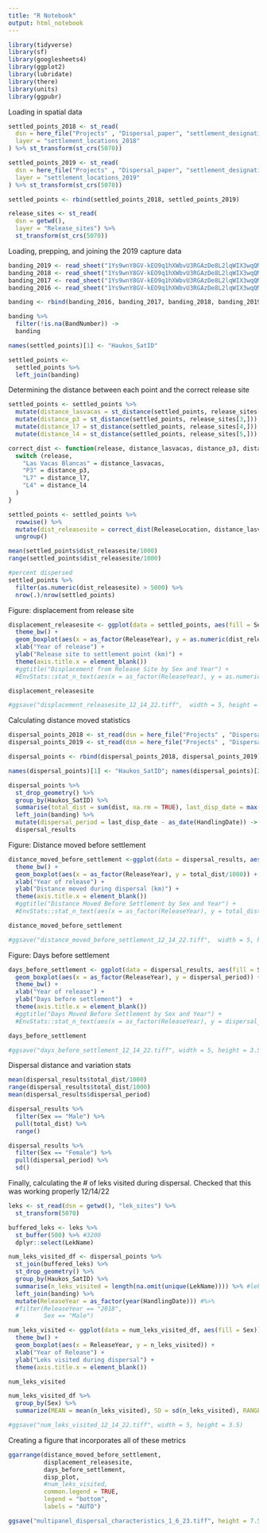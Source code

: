 ```yaml
---
title: "R Notebook"
output: html_notebook
---
```



```r
library(tidyverse)
library(sf)
library(googlesheets4)
library(ggplot2)
library(lubridate)
library(there)
library(units)
library(ggpubr)
```

Loading in spatial data 
```r
settled_points_2018 <- st_read(
  dsn = here_file("Projects" , "Dispersal_paper", "settlement_designations"),
  layer = "settlement_locations_2018"
) %>% st_transform(st_crs(5070))

settled_points_2019 <- st_read(
  dsn = here_file("Projects" , "Dispersal_paper", "settlement_designations"),
  layer = "settlement_locations_2019"
) %>% st_transform(st_crs(5070))

settled_points <- rbind(settled_points_2018, settled_points_2019)

release_sites <- st_read(
  dsn = getwd(), 
  layer = "Release_sites") %>% 
  st_transform(st_crs(5070))

```

Loading, prepping, and joining the 2019 capture data
```r
banding_2019 <- read_sheet("1Ys9wnY8GV-kEO9q1hXWbvU3RGAzDe8L2lqWIX3wqQMw", "2019")
banding_2018 <- read_sheet("1Ys9wnY8GV-kEO9q1hXWbvU3RGAzDe8L2lqWIX3wqQMw", "2018")
banding_2017 <- read_sheet("1Ys9wnY8GV-kEO9q1hXWbvU3RGAzDe8L2lqWIX3wqQMw", "2017")
banding_2016 <- read_sheet("1Ys9wnY8GV-kEO9q1hXWbvU3RGAzDe8L2lqWIX3wqQMw", "2016")

banding <- rbind(banding_2016, banding_2017, banding_2018, banding_2019)

banding %>%
  filter(!is.na(BandNumber)) ->
  banding

names(settled_points)[1] <- "Haukos_SatID"

settled_points <-
  settled_points %>%
  left_join(banding)
```

Determining the distance between each point and the correct release site
```r
settled_points <- settled_points %>%
  mutate(distance_lasvacas = st_distance(settled_points, release_sites[2,])) %>%
  mutate(distance_p3 = st_distance(settled_points, release_sites[3,])) %>%
  mutate(distance_l7 = st_distance(settled_points, release_sites[4,])) %>%
  mutate(distance_l4 = st_distance(settled_points, release_sites[5,]))

correct_dist <- function(release, distance_lasvacas, distance_p3, distance_l7, distance_l4){
  switch (release,
    "Las Vacas Blancas" = distance_lasvacas,
    "P3" = distance_p3,
    "L7" = distance_l7,
    "L4" = distance_l4
  )
}

settled_points <- settled_points %>%
  rowwise() %>%
  mutate(dist_releasesite = correct_dist(ReleaseLocation, distance_lasvacas, distance_p3, distance_l7, distance_l4)) %>% 
  ungroup()

mean(settled_points$dist_releasesite/1000)
range(settled_points$dist_releasesite/1000)

#percent dispersed
settled_points %>%
  filter(as.numeric(dist_releasesite) > 5000) %>%
  nrow(.)/nrow(settled_points)
```

Figure: displacement from release site
```r
displacement_releasesite <- ggplot(data = settled_points, aes(fill = Sex)) +
  theme_bw() +
  geom_boxplot(aes(x = as_factor(ReleaseYear), y = as.numeric(dist_releasesite/1000))) +
  xlab("Year of release") +
  ylab("Release site to settlement point (km)") +
  theme(axis.title.x = element_blank())
  #ggtitle("Displacement from Release Site by Sex and Year") +
  #EnvStats::stat_n_text(aes(x = as_factor(ReleaseYear), y = as.numeric(dist_releasesite/1000)))

displacement_releasesite

#ggsave("displacement_releasesite_12_14_22.tiff",  width = 5, height = 3.5)
```


Calculating distance moved statistics
```r
dispersal_points_2018 <- st_read(dsn = here_file("Projects" , "Dispersal_paper", "settlement_designations"), layer = "dispersal_locations_2018")
dispersal_points_2019 <- st_read(dsn = here_file("Projects" , "Dispersal_paper", "settlement_designations"), layer = "dispersal_locations_2019")

dispersal_points <- rbind(dispersal_points_2018, dispersal_points_2019)

names(dispersal_points)[1] <- "Haukos_SatID"; names(dispersal_points)[2] <- "DateTime";  names(dispersal_points)[3] <- "reg_group"

dispersal_points %>%
  st_drop_geometry() %>%
  group_by(Haukos_SatID) %>%
  summarise(total_dist = sum(dist, na.rm = TRUE), last_disp_date = max(DateTime)) %>%
  left_join(banding) %>%
  mutate(dispersal_period = last_disp_date - as_date(HandlingDate)) ->
  dispersal_results

```

Figure: Distance moved before settlement
```r
distance_moved_before_settlement <-ggplot(data = dispersal_results, aes(fill = Sex)) +
  theme_bw() +
  geom_boxplot(aes(x = as_factor(ReleaseYear), y = total_dist/1000)) +
  xlab("Year of release") +
  ylab("Distance moved during dispersal (km)") +
  theme(axis.title.x = element_blank())
  #ggtitle("Distance Moved Before Settlement by Sex and Year") +
  #EnvStats::stat_n_text(aes(x = as_factor(ReleaseYear), y = total_dist/1000))

distance_moved_before_settlement

#ggsave("distance_moved_before_settlement_12_14_22.tiff",  width = 5, height = 3.5)
```

Figure: Days before settlement
```r
days_before_settlement <- ggplot(data = dispersal_results, aes(fill = Sex)) +
  geom_boxplot(aes(x = as_factor(ReleaseYear), y = dispersal_period)) +
  theme_bw() +
  xlab("Year of release") +
  ylab("Days before settlement")  +
  theme(axis.title.x = element_blank())
  #ggtitle("Days Moved Before Settlement by Sex and Year") +
  #EnvStats::stat_n_text(aes(x = as_factor(ReleaseYear), y = dispersal_period))

days_before_settlement

#ggsave("days_before_settlement_12_14_22.tiff", width = 5, height = 3.5)
```

Dispersal distance and variation stats
```r
mean(dispersal_results$total_dist/1000)
range(dispersal_results$total_dist/1000)
mean(dispersal_results$dispersal_period)

dispersal_results %>%
  filter(Sex == "Male") %>%
  pull(total_dist) %>%
  range()

dispersal_results %>%
  filter(Sex == "Female") %>%
  pull(dispersal_period) %>%
  sd()
```

Finally, calculating the # of leks visited during dispersal. Checked that this was working properly 12/14/22
```r
leks <- st_read(dsn = getwd(), "lek_sites") %>%
  st_transform(5070)

buffered_leks <- leks %>%
  st_buffer(500) %>% #3200
  dplyr::select(LekName)

num_leks_visited_df <- dispersal_points %>% 
  st_join(buffered_leks) %>% 
  st_drop_geometry() %>% 
  group_by(Haukos_SatID) %>% 
  summarise(n_leks_visited = length(na.omit(unique(LekName)))) %>% #leks_visited = na.omit(unique(LekName)),
  left_join(banding) %>% 
  mutate(ReleaseYear = as_factor(year(HandlingDate))) #%>% 
  #filter(ReleaseYear == "2018",
  #       Sex == "Male")

num_leks_visited <- ggplot(data = num_leks_visited_df, aes(fill = Sex)) +
  theme_bw() +
  geom_boxplot(aes(x = ReleaseYear, y = n_leks_visited)) +
  xlab("Year of Release") +
  ylab("Leks visited during dispersal") +
  theme(axis.title.x = element_blank())

num_leks_visited

num_leks_visited_df %>% 
  group_by(Sex) %>% 
  summarize(MEAN = mean(n_leks_visited), SD = sd(n_leks_visited), RANGE = c(range(n_leks_visited)))

#ggsave("num_leks_visited_12_14_22.tiff", width = 5, height = 3.5)
```

Creating a figure that incorporates all of these metrics
```r
ggarrange(distance_moved_before_settlement, 
          displacement_releasesite, 
          days_before_settlement,
          disp_plot,
          #num_leks_visited, 
          common.legend = TRUE, 
          legend = "bottom", 
          labels = "AUTO")

ggsave("multipanel_dispersal_characteristics_1_6_23.tiff", height = 7.5, width = 8.6)
```

